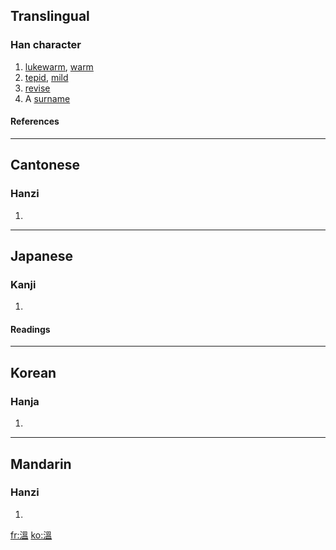 {{see|温}}

==Translingual==
===Han character===
{{Han char|rn=85|rad=水|as=10|sn=13|four=3611<sub>7</sub>|canj=水田人廿 (EWOT)}}
# [[lukewarm]], [[warm]]
# [[tepid]], [[mild]]
# [[revise]]
# A [[surname]]
====References====
{{Han ref|kx=0640.230|dkj=17968|hdz=31699.080|uh=6EAB|ud=28331|bh=B7C5|bd=47045}}

----

==Cantonese==
===Hanzi===
{{yue-hanzi|jyut=|y=wan1}}
# {{defn|Cantonese}}

----
==Japanese==
===Kanji===
{{ja-kanji|grade=|rs=水10}}
# {{defn|Japanese}} 
====Readings====
{{ja-readings|on=[[おん]] (on), [[うん]] (un)|kun=[[あたたか]] (atataka), [[あたためる]] (atatameru)}}

----
==Korean==
===Hanja===
{{ko-hanja|hangeul=온|eumhun=|rv=on|mr=on|y=on}}
# {{defn|Korean}}

----
==Mandarin==
===Hanzi===
{{cmn-hanzi|sim=温|pin=[[cè]] ([[ce4]]), [[wēn]] ([[wen1]])|wg=ts'e<sup>4</sup>, wen<sup>1</sup>}}
# {{defn|Mandarin}}

[[fr:溫]]
[[ko:溫]]
